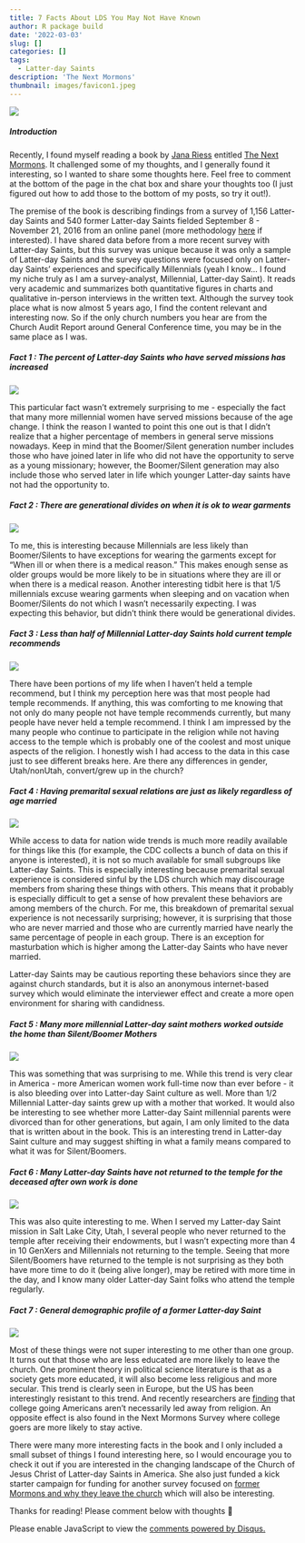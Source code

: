 ```yaml
---
title: 7 Facts About LDS You May Not Have Known
author: R package build
date: '2022-03-03'
slug: []
categories: []
tags:
  - Latter-day Saints
description: 'The Next Mormons'
thumbnail: images/favicon1.jpeg
---
```


![](https://www.ldstemple.pics/wp-content/uploads/washington-dc-temple-final-sunset-600x600.jpg#center)

##### Introduction

Recently, I found myself reading a book by [Jana Riess](https://janariess.com) entitled [The Next Mormons](https://www.amazon.com/Next-Mormons-Millennials-Changing-Church/dp/0190885203). It challenged some of my thoughts, and I generally found it interesting, so I wanted to share some thoughts here. Feel free to comment at the bottom of the page in the chat box and share your thoughts too (I just figured out how to add those to the bottom of my posts, so try it out!).

The premise of the book is describing findings from a survey of 1,156 Latter-day Saints and 540 former Latter-day Saints fielded September 8 - November 21, 2016 from an online panel (more methodology [here](https://thenextmormons.org/methodology/) if interested). I have shared data before from a more recent survey with Latter-day Saints, but this survey was unique because it was only a sample of Latter-day Saints and the survey questions were focused only on Latter-day Saints' experiences and specifically Millennials (yeah I know... I found my niche truly as I am a survey-analyst, Millennial, Latter-day Saint). It reads very academic and summarizes both quantitative figures in charts and qualitative in-person interviews in the written text. Although the survey took place what is now almost 5 years ago, I find the content relevant and interesting now. So if the only church numbers you hear are from the Church Audit Report around General Conference time, you may be in the same place as I was.

##### Fact 1 : The percent of Latter-day Saints who have served missions has increased

![](/./about_files/NMS post.001.jpeg#center)

This particular fact wasn't extremely surprising to me - especially the fact that many more millennial women have served missions because of the age change. I think the reason I wanted to point this one out is that I didn't realize that a higher percentage of members in general serve missions nowadays. Keep in mind that the Boomer/Silent generation number includes those who have joined later in life who did not have the opportunity to serve as a young missionary; however, the Boomer/Silent generation may also include those who served later in life which younger Latter-day saints have not had the opportunity to.

##### Fact 2 : There are generational divides on when it is ok to wear garments

![](/./about_files/NMS post.002.jpeg#center)

To me, this is interesting because Millennials are less likely than Boomer/Silents to have exceptions for wearing the garments except for "When ill or when there is a medical reason." This makes enough sense as older groups would be more likely to be in situations where they are ill or when there is a medical reason. Another interesting tidbit here is that 1/5 millennials excuse wearing garments when sleeping and on vacation when Boomer/Silents do not which I wasn't necessarily expecting. I was expecting this behavior, but didn't think there would be generational divides.

##### Fact 3 : Less than half of Millennial Latter-day Saints hold current temple recommends

![](/./about_files/NMS post.003.jpeg#center)

There have been portions of my life when I haven't held a temple recommend, but I think my perception here was that most people had temple recommends. If anything, this was comforting to me knowing that not only do many people not have temple recommends currently, but many people have never held a temple recommend. I think I am impressed by the many people who continue to participate in the religion while not having access to the temple which is probably one of the coolest and most unique aspects of the religion. I honestly wish I had access to the data in this case just to see different breaks here. Are there any differences in gender, Utah/nonUtah, convert/grew up in the church?

##### Fact 4 : Having premarital sexual relations are just as likely regardless of age married

![](/./about_files/NMS post.004.jpeg#center)

While access to data for nation wide trends is much more readily available for things like this (for example, the CDC collects a bunch of data on this if anyone is interested), it is not so much available for small subgroups like Latter-day Saints. This is especially interesting because premarital sexual experience is considered sinful by the LDS church which may discourage members from sharing these things with others. This means that it probably is especially difficult to get a sense of how prevalent these behaviors are among members of the church. For me, this breakdown of premarital sexual experience is not necessarily surprising; however, it is surprising that those who are never married and those who are currently married have nearly the same percentage of people in each group. There is an exception for masturbation which is higher among the Latter-day Saints who have never married.

Latter-day Saints may be cautious reporting these behaviors since they are against church standards, but it is also an anonymous internet-based survey which would eliminate the interviewer effect and create a more open environment for sharing with candidness.

##### Fact 5 : Many more millennial Latter-day saint mothers worked outside the home than Silent/Boomer Mothers

![](/./about_files/NMS post.005.jpeg#center)

This was something that was surprising to me. While this trend is very clear in America - more American women work full-time now than ever before - it is also bleeding over into Latter-day Saint culture as well. More than 1/2 Millennial Latter-day saints grew up with a mother that worked. It would also be interesting to see whether more Latter-day Saint millennial parents were divorced than for other generations, but again, I am only limited to the data that is written about in the book. This is an interesting trend in Latter-day Saint culture and may suggest shifting in what a family means compared to what it was for Silent/Boomers.

##### Fact 6 : Many Latter-day Saints have not returned to the temple for the deceased after own work is done

![](/./about_files/NMS post.006.jpeg#center)

This was also quite interesting to me. When I served my Latter-day Saint mission in Salt Lake City, Utah, I several people who never returned to the temple after receiving their endowments, but I wasn't expecting more than 4 in 10 GenXers and Millennials not returning to the temple. Seeing that more Silent/Boomers have returned to the temple is not surprising as they both have more time to do it (being alive longer), may be retired with more time in the day, and I know many older Latter-day Saint folks who attend the temple regularly.

##### Fact 7 : General demographic profile of a former Latter-day Saint

![](/./about_files/NMS post.007.jpeg#center)

Most of these things were not super interesting to me other than one group. It turns out that those who are less educated are more likely to leave the church. One prominent theory in political science literature is that as a society gets more educated, it will also become less religious and more secular. This trend is clearly seen in Europe, but the US has been interestingly resistant to this trend. And recently researchers are [finding](https://www.wsj.com/articles/theres-no-crisis-of-faith-on-campus-11645714717?st=zkubzj5qwrqf0ti&reflink=desktopwebshare_twitter&fbclid=IwAR0wpySp-wWX73sTW_sGee90_IW30T2TMeMtsimLyzfCXXO2cfbUG53LNHI) that college going Americans aren't necessarily led away from religion. An opposite effect is also found in the Next Mormons Survey where college goers are more likely to stay active.

There were many more interesting facts in the book and I only included a small subset of things I found interesting here, so I would encourage you to check it out if you are interested in the changing landscape of the Church of Jesus Christ of Latter-day Saints in America. She also just funded a kick starter campaign for funding for another survey focused on [former Mormons and why they leave the church](https://www.kickstarter.com/projects/nmswave2/wave-2-of-the-next-mormons-survey?ref=user_menu) which will also be interesting.

Thanks for reading! Please comment below with thoughts 🙂

<div id="disqus_thread"></div>
<script>
/**
*  RECOMMENDED CONFIGURATION VARIABLES: EDIT AND UNCOMMENT THE SECTION BELOW TO INSERT DYNAMIC VALUES FROM YOUR PLATFORM OR CMS.
*  LEARN WHY DEFINING THESE VARIABLES IS IMPORTANT: https://disqus.com/admin/universalcode/#configuration-variables    */

var disqus_config = function () {
  this.page.url = 'https://alexbass.me/post/10-Facts-About-LDS-You-May-Not-Have-Known/';  // Replace PAGE_URL with your page's canonical URL variable
  this.page.identifier = 'PAGE_IDENcdsaad'; // Replace PAGE_IDENTIFIER with your page's unique identifier variable
};

(function() { // DON'T EDIT BELOW THIS LINE
var d = document, s = d.createElement('script');
s.src = 'https://alexbassc.disqus.com/embed.js';
s.setAttribute('data-timestamp', +new Date());
(d.head || d.body).appendChild(s);
})();
</script>
<noscript>Please enable JavaScript to view the <a href="https://disqus.com/?ref_noscript">comments powered by Disqus.</a></noscript>